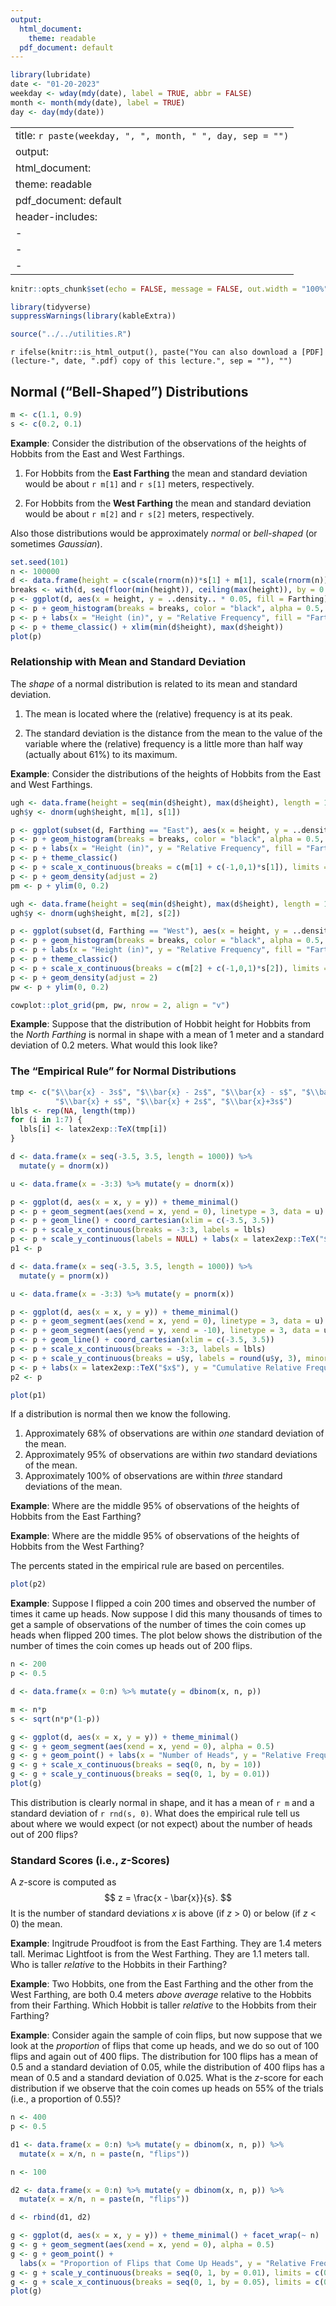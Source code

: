 ```yaml
---
output:
  html_document: 
    theme: readable
  pdf_document: default
---
```


```r
library(lubridate)
date <- "01-20-2023"
weekday <- wday(mdy(date), label = TRUE, abbr = FALSE)
month <- month(mdy(date), label = TRUE)
day <- day(mdy(date))
```

---
title: `r paste(weekday, ", ", month, " ", day, sep = "")`
output:
  html_document: 
    theme: readable
  pdf_document: default
header-includes:
  - \usepackage{float}
  - \usepackage{booktabs}
  - \usepackage{array}
---

```r
knitr::opts_chunk$set(echo = FALSE, message = FALSE, out.width = "100%", fig.align = "center", cache = FALSE, dev = ifelse(knitr::is_html_output(), "png", "pdf"))
```

```r
library(tidyverse)
suppressWarnings(library(kableExtra))
```

```r
source("../../utilities.R")
```

`r ifelse(knitr::is_html_output(), paste("You can also download a [PDF](lecture-", date, ".pdf) copy of this lecture.", sep = ""), "")`

## Normal ("Bell-Shaped") Distributions

```r
m <- c(1.1, 0.9)
s <- c(0.2, 0.1)
```

**Example**: Consider the distribution of the observations of the heights of Hobbits from the East and West Farthings.

1. For Hobbits from the **East Farthing** the mean and standard deviation would be about `r m[1]` and `r s[1]` meters, respectively.

2. For Hobbits from the **West Farthing** the mean and standard deviation would be about `r m[2]` and `r s[2]` meters, respectively.

Also those distributions would be approximately *normal* or *bell-shaped* (or sometimes *Gaussian*). 

```r
set.seed(101)
n <- 100000
d <- data.frame(height = c(scale(rnorm(n))*s[1] + m[1], scale(rnorm(n))*s[2] + m[2]), Farthing = rep(c("East","West"), each = n))
breaks <- with(d, seq(floor(min(height)), ceiling(max(height)), by = 0.05))
p <- ggplot(d, aes(x = height, y = ..density.. * 0.05, fill = Farthing))
p <- p + geom_histogram(breaks = breaks, color = "black", alpha = 0.5, position = "identity")
p <- p + labs(x = "Height (in)", y = "Relative Frequency", fill = "Farthing")
p <- p + theme_classic() + xlim(min(d$height), max(d$height))
plot(p)
```

\pagebreak

### Relationship with Mean and Standard Deviation

The *shape* of a normal distribution is related to its mean and standard deviation. 

1. The mean is located where the (relative) frequency is at its peak.

0. The standard deviation is the distance from the mean to the value of the variable where the (relative) frequency is a little more than half way (actually about 61%) to its maximum.

**Example**: Consider the distributions of the heights of Hobbits from the East and West Farthings.
```r
ugh <- data.frame(height = seq(min(d$height), max(d$height), length = 1000))
ugh$y <- dnorm(ugh$height, m[1], s[1])

p <- ggplot(subset(d, Farthing == "East"), aes(x = height, y = ..density.. * 0.05))
p <- p + geom_histogram(breaks = breaks, color = "black", alpha = 0.5, position = "identity", fill = "#F8766D")
p <- p + labs(x = "Height (in)", y = "Relative Frequency", fill = "Farthing")
p <- p + theme_classic()
p <- p + scale_x_continuous(breaks = c(m[1] + c(-1,0,1)*s[1]), limits = c(min(d$height), max(d$height)))
p <- p + geom_density(adjust = 2)
pm <- p + ylim(0, 0.2)

ugh <- data.frame(height = seq(min(d$height), max(d$height), length = 1000))
ugh$y <- dnorm(ugh$height, m[2], s[2])

p <- ggplot(subset(d, Farthing == "West"), aes(x = height, y = ..density.. * 0.05))
p <- p + geom_histogram(breaks = breaks, color = "black", alpha = 0.5, position = "identity", fill = "#00BFC4")
p <- p + labs(x = "Height (in)", y = "Relative Frequency", fill = "Farthing")
p <- p + theme_classic()
p <- p + scale_x_continuous(breaks = c(m[2] + c(-1,0,1)*s[2]), limits = c(min(d$height), max(d$height)))
p <- p + geom_density(adjust = 2)
pw <- p + ylim(0, 0.2)

cowplot::plot_grid(pm, pw, nrow = 2, align = "v")
```

**Example**: Suppose that the distribution of Hobbit height for Hobbits from the *North Farthing* is normal in shape with a mean of 1 meter and a standard deviation of 0.2 meters. What would this look like?

\vspace{3cm}

\pagebreak

### The "Empirical Rule" for Normal Distributions

```r
tmp <- c("$\\bar{x} - 3s$", "$\\bar{x} - 2s$", "$\\bar{x} - s$", "$\\bar{x}$", 
          "$\\bar{x} + s$", "$\\bar{x} + 2s$", "$\\bar{x}+3s$")
lbls <- rep(NA, length(tmp))
for (i in 1:7) {
  lbls[i] <- latex2exp::TeX(tmp[i])
}

d <- data.frame(x = seq(-3.5, 3.5, length = 1000)) %>% 
  mutate(y = dnorm(x))

u <- data.frame(x = -3:3) %>% mutate(y = dnorm(x))

p <- ggplot(d, aes(x = x, y = y)) + theme_minimal()
p <- p + geom_segment(aes(xend = x, yend = 0), linetype = 3, data = u)
p <- p + geom_line() + coord_cartesian(xlim = c(-3.5, 3.5))
p <- p + scale_x_continuous(breaks = -3:3, labels = lbls)
p <- p + scale_y_continuous(labels = NULL) + labs(x = latex2exp::TeX("$x$"), y = "Relative Frequency")
p1 <- p

d <- data.frame(x = seq(-3.5, 3.5, length = 1000)) %>% 
  mutate(y = pnorm(x))

u <- data.frame(x = -3:3) %>% mutate(y = pnorm(x))

p <- ggplot(d, aes(x = x, y = y)) + theme_minimal()
p <- p + geom_segment(aes(xend = x, yend = 0), linetype = 3, data = u)
p <- p + geom_segment(aes(yend = y, xend = -10), linetype = 3, data = u)
p <- p + geom_line() + coord_cartesian(xlim = c(-3.5, 3.5))
p <- p + scale_x_continuous(breaks = -3:3, labels = lbls)
p <- p + scale_y_continuous(breaks = u$y, labels = round(u$y, 3), minor_breaks = NULL)
p <- p + labs(x = latex2exp::TeX("$x$"), y = "Cumulative Relative Frequency")
p2 <- p
```

```r
plot(p1)
```

If a distribution is normal then we know the following.

1. Approximately 68% of observations are within *one* standard deviation of the mean.
2. Approximately 95% of observations are within *two* standard deviations of the mean.
3. Approximately 100% of observations are within *three* standard deviations of the mean.

**Example**: Where are the middle 95% of observations of the heights of Hobbits from the East Farthing?

\vspace{2cm}

**Example**: Where are the middle 95% of observations of the heights of Hobbits from the West Farthing?

\vspace{2cm}

\pagebreak

The percents stated in the empirical rule are based on percentiles.
```r
plot(p2)
```

\pagebreak

**Example**: Suppose I flipped a coin 200 times and observed the number of times it came up heads. Now suppose I did this many thousands of times to get a sample of observations of the number of times the coin comes up heads when flipped 200 times. The plot below shows the distribution of the number of times the coin comes up heads out of 200 flips.
```r
n <- 200
p <- 0.5

d <- data.frame(x = 0:n) %>% mutate(y = dbinom(x, n, p))

m <- n*p
s <- sqrt(n*p*(1-p))

g <- ggplot(d, aes(x = x, y = y)) + theme_minimal()
g <- g + geom_segment(aes(xend = x, yend = 0), alpha = 0.5)
g <- g + geom_point() + labs(x = "Number of Heads", y = "Relative Frequency")
g <- g + scale_x_continuous(breaks = seq(0, n, by = 10))
g <- g + scale_y_continuous(breaks = seq(0, 1, by = 0.01))
plot(g)
```
This distribution is clearly normal in shape, and it has a mean of `r m` and a standard deviation of `r rnd(s, 0)`. What does the empirical rule tell us about where we would expect (or not expect) about the number of heads out of 200 flips?

\pagebreak

### Standard Scores (i.e., *z*-Scores)

A $z$-score is computed as 
$$
  z = \frac{x - \bar{x}}{s}.
$$
It is the number of standard deviations $x$ is above (if $z$ > 0) or below (if $z$ < 0) the mean.

**Example**: Ingitrude Proudfoot is from the East Farthing. They are 1.4 meters tall. Merimac Lightfoot is from the West Farthing. They are 1.1 meters tall. Who is taller *relative* to the Hobbits in their Farthing?

\vspace{3cm}

**Example**: Two Hobbits, one from the East Farthing and the other from the West Farthing, are both 0.4 meters *above average* relative to the Hobbits from their Farthing. Which Hobbit is taller *relative* to the Hobbits from their Farthing?

\vspace{3cm}

**Example**: Consider again the sample of coin flips, but now suppose that we look at the *proportion* of flips that come up heads, and we do so out of 100 flips and again out of 400 flips. The distribution for 100 flips has a mean of 0.5 and a standard deviation of 0.05, while the distribution of 400 flips has a mean of 0.5 and a standard deviation of 0.025. What is the $z$-score for each distribution if we observe that the coin comes up heads on 55% of the trials (i.e., a proportion of 0.55)?

```r
n <- 400
p <- 0.5

d1 <- data.frame(x = 0:n) %>% mutate(y = dbinom(x, n, p)) %>% 
  mutate(x = x/n, n = paste(n, "flips"))

n <- 100

d2 <- data.frame(x = 0:n) %>% mutate(y = dbinom(x, n, p)) %>% 
  mutate(x = x/n, n = paste(n, "flips"))

d <- rbind(d1, d2)

g <- ggplot(d, aes(x = x, y = y)) + theme_minimal() + facet_wrap(~ n)
g <- g + geom_segment(aes(xend = x, yend = 0), alpha = 0.5)
g <- g + geom_point() + 
  labs(x = "Proportion of Flips that Come Up Heads", y = "Relative Frequency", color = "Flips")
g <- g + scale_y_continuous(breaks = seq(0, 1, by = 0.01), limits = c(0, 0.08))
g <- g + scale_x_continuous(breaks = seq(0, 1, by = 0.05), limits = c(0.35, 0.65))
plot(g)
```

